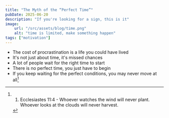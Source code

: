 ```yaml
---
title: "The Myth of the “Perfect Time”"
pubDate: 2025-06-20
description: "If you're looking for a sign, this is it"
image:
    url: "/src/assets/blog/time.png"
    alt: "time is limited, make something happen"
tags: ["motivation"]
---
```


<BlogLayout
    title={frontmatter.title}
    description={frontmatter.description}
    image={frontmatter.image.url}
    alt={frontmatter.image.alt}
    date={(frontmatter.pubDate).toString().slice(0,10)}
    tags={frontmatter.tags}>

<span>

- The cost of procrastination is a life you could have lived
- It's not just about time, it's missed chances
- A lot of people wait for the right time to start
- There is no perfect time, you just have to begin
- If you keep waiting for the perfect conditions, you may never move at all[^1]

[^1]:1. Ecclesiastes 11:4 - Whoever watches the wind will never plant. Whoever looks at the clouds will never harvest.
</span>
</BlogLayout>
